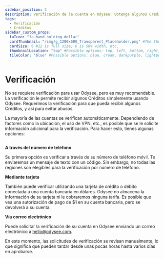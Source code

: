 ---
sidebar_position: 2
description: Verificación de la cuenta en Odysee: Obtenga algunos Créditos
tags:
  - Verificación
  - Créditos
sidebar_custom_props:
  faIcon: "fa-hand-holding-dollar"
  cardThumbnail: "/img/g_1200x600_Transparent_Placeholder.png" #The thumbnail on the category card.
  cardSize: 6 #12 is full size, 6 is 50% width, etc.
  thumbnailLocation: "top" #Possible options: top, left, bottom, right, none
  tileColor: "blue" #Possible options: blue, cream, darkpurple, lightpurple, mauve, orange, pink, none
---

# Verificación

No se requiere verificación para usar Odysee, pero es muy recomendable. La verificación le permite recibir algunos Créditos simplemente usando Odysee. Requerimos la verificación para que pueda recibir algunos Créditos, y así para evitar abusos.

La mayoría de las cuentas se verifican automáticamente. Dependiendo de factores como la ubicación, el uso de VPN, etc., es posible que se le solicite información adicional para la verificación. Para hacer esto, tienes algunas opciones:

<Image img="/img/en/category-basics6.png"/>

**A través del número de teléfono**

Su primera opción es verificar a través de su número de teléfono móvil. Te enviaremos un mensaje de texto con un código. Sin embargo, no todas las regiones son elegibles para la verificación por número de teléfono.

**Mediante tarjeta** 

También puede verificar utilizando una tarjeta de crédito o débito conectada a una cuenta bancaria en dólares. Odysee no almacena la información de su tarjeta ni le cobraremos ninguna tarifa. Es posible que vea una autorización de pago de $1 en su cuenta bancaria, pero se devolverá a su cuenta.

**Vía correo electrónico**

Puede solicitar la verificación de su cuenta en Odysee enviando un correo electrónico a hello@odysee.com.

En este momento, las solicitudes de verificación se revisan manualmente, lo que significa que pueden tardar desde unas pocas horas hasta varios días en aprobarse.